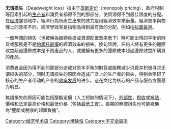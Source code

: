 {{NoteTA |G1=Economics}}
{{Expand|time=2010-01-08}}
'''无谓损失'''（Deadweight loss）指由于[[壟斷|垄断定价]]（monopoly pricing）、政府税制等因素引起的[[生产者|生产者]]和消费者都得不到的那部分，使資源得不到最佳限度的分配。在[[经济学|经济学]]领域中，經濟行為所產生出來的效力是用經濟效率來衡量。經濟效率與物理上的效率不同，經濟學效率是指物品得到最有效的分配，例如[[柏拉圖最適|柏拉圖最適]]。

一個無謂的損失（也被稱為超額負擔或資源配置效率低下）時可能出現的平衡的財貨或服務是不是[[帕累托最優|帕累托最優]]的經濟效率的損失。換句話說，任何人將有更多的邊際收益超過邊際成本是不買產品的人，或誰擁有更多的邊際成本超過邊際效益所購買的產品。
 
消费者会因为得不到的那部分造成对原本平衡的財貨或服務减少消费并积极寻求无谓损失的部分，同时无谓损失的原因会造成广泛上的生产者的损失，特别会阻碍了核心的生产者带动的产业的[[效率发展|效率发展]]的进步。这在文化为核心的产品与服务方面最为明显。

無謂損失的原因可能包括壟斷定價（人工短缺的情況下），[[外部性|外部性]]，[[稅收|稅收]]或[[補貼|補貼]]，價格和法定最高价格和最低价格（包括[[最低工資|最低工資]]）。長期的無謂損失也可能被稱為“壟斷或稅收的超額負擔”。

{{Microeconomics}}
[[Category:经济学术语|Category:经济学术语]]
[[Category:稀缺性|Category:稀缺性]]
[[Category:不完全競爭|Category:不完全競爭]]